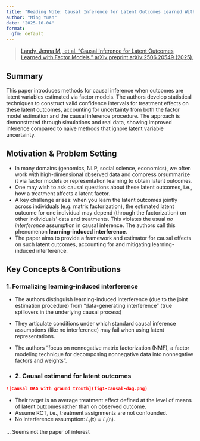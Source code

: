 ```yaml
---
title: "Reading Note: Causal Inference for Latent Outcomes Learned With Factor Models"
author: "Ming Yuan"
date: "2025-10-04"
format:
  gfm: default
---
```


> [Landy, Jenna M., et al. "Causal Inference for Latent Outcomes Learned with Factor Models." arXiv preprint arXiv:2506.20549 (2025).](https://arxiv.org/abs/2506.20549)

## Summary

This paper introduces methods for causal inference when outcomes are latent variables estimated via factor models. The authors develop statistical techniques to construct valid confidence intervals for treatment effects on these latent outcomes, accounting for uncertainty from both the factor model estimation and the causal inference procedure. The approach is demonstrated through simulations and real data, showing improved inference compared to naive methods that ignore latent variable uncertainty.

## Motivation & Problem Setting

- In many domains (genomics, NLP, social science, economics), we often work with high-dimensional observed data and compress orsummarize it via factor models or representation learning to obtain latent outcomes.
- One may wish to ask causal questions about these latent outcomes, i.e., how a treatment affects a latent factor. 
- A key challenge arises: when you learn the latent outcomes jointly across individuals (e.g. matrix factorization), the estimated latent outcome for one individual may depend (through the factorization) on other individuals' data and treatments. This violates the usual *no interference* assumption in causal inference. The authors call this phenomenon **learning-induced interference**. 
- The paper aims to provide a framework and estimator for causal effects on such latent outcomes, accounting for and mitigating learning-induced interference. 

## Key Concepts & Contributions

### 1. Formalizing learning-induced interference

- The authors distinguish learning-induced interference (due to the joint estimation procedure) from "data-generating interference" (true spillovers in the underlying causal process)
- They articulate conditions under which standard causal inference assumptions (like no interference) may fail when using latent representations.

- The authors "focus on nennegative matrix factorization (NMF), a factor modeling technique for decomposing nonnegative data into nonnegative factors and weights".
- 
### 2. Causal estimand for latent outcomes

```markdown
![Causal DAG with ground trouth](fig1-causal-dag.png)
```

- Their target is an average treatment effect defined at the level of means of latent outcomes rather than on observed outcome.
- Assume RCT, i.e., treatment assignments are not confounded. 
- No interference assumption: $L_i(\mathbf{t}) = L_i(t_i)$. 

... Seems not the paper of interest








